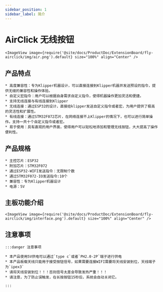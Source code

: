 ```yaml
---
sidebar_position: 1
sidebar_label: 简介
---
```



# AirClick 无线按钮
    <ImageView image={require('@site/docs/ProductDoc/ExtensionBoard/fly-airclick/img/air.png').default} size="100%" align="Center" />



## 产品特点

    * 高度兼容性：专为Klipper机器设计，可以直接连接到Klipper机器并发送预设的指令，提供无缝的兼容性和操作体验。
    * 自定义宏指令：用户可以根据自身需求自定义指令，使得机器操作更加灵活和便捷。
    * 支持无线连接与有线连接到Klipper
    * 无线连接：通过ESP32的设计，直接给klipper发送自定义指令或者宏，为用户提供了极高的灵活性和扩展性。
    * 有线连接：通过STM32F072芯片，在网络连接不上Klipper的情况下，也可以进行简单操作。支持一共十个自定义指令或者宏。
    * 易于使用：具有直观的用户界面，使得用户可以轻松地添加和管理无线按钮，大大提高了操作便利性。

## 产品规格

    * 主控芯片：ESP32
    * 附加芯片：STM32F072
    * 通过ESP32-WIFI发送指令：无限制个数
    * 通过STM32F072-IO发送指令:10个
    * 兼容性：专为Klipper机器设计
    * 电源：5V

## 主板功能介绍
    <ImageView image={require('@site/docs/ProductDoc/ExtensionBoard/fly-airclick/img/interface.png').default} size="100%" align="Center" />

## 注意事项

    :::danger 注意事项

    * 本产品使用5V供电可以通过`type c`或者`PH2.0-2P`端子进行供电
    * 本产品板载天线只能用于接受按钮信号，如果需要连接WIFI需要将天线安装到位，天线端子为`ipex3`
    * 请将天线安装到位！！！否则信号太差会导致发热严重！！！
    * 请注意，为了防止误触发，在长按按钮15秒后，系统会自动关闭它。

    :::
